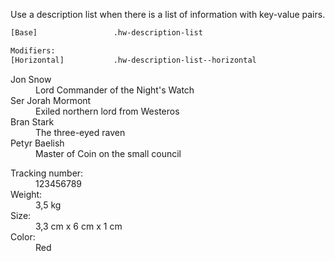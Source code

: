 
<Meta title='Components/DescriptionList' />

Use a description list when there is a list of information with key-value pairs.

```bash
[Base]                 .hw-description-list

Modifiers:
[Horizontal]           .hw-description-list--horizontal
```

<Canvas>
<Story name='Default'>
    <dl class='hw-description-list'>
        <dt>Jon Snow</dt>
        <dd>Lord Commander of the Night's Watch</dd>
        <dt>Ser Jorah Mormont</dt>
        <dd>Exiled northern lord from Westeros</dd>
        <dt>Bran Stark</dt>
        <dd>The three-eyed raven</dd>
        <dt>Petyr Baelish</dt>
        <dd>Master of Coin on the small council</dd>
    </dl>
</Story>
</Canvas>

<Canvas>
<Story name='Horizontal'>
    <dl class='hw-description-list hw-description-list--horizontal'>
        <dt>Tracking number:</dt>
        <dd>123456789</dd>
        <dt>Weight:</dt>
        <dd>3,5 kg</dd>
        <dt>Size:</dt>
        <dd>3,3 cm x 6 cm x 1 cm</dd>
        <dt>Color:</dt>
        <dd>Red</dd>
    </dl>
</Story>
</Canvas>